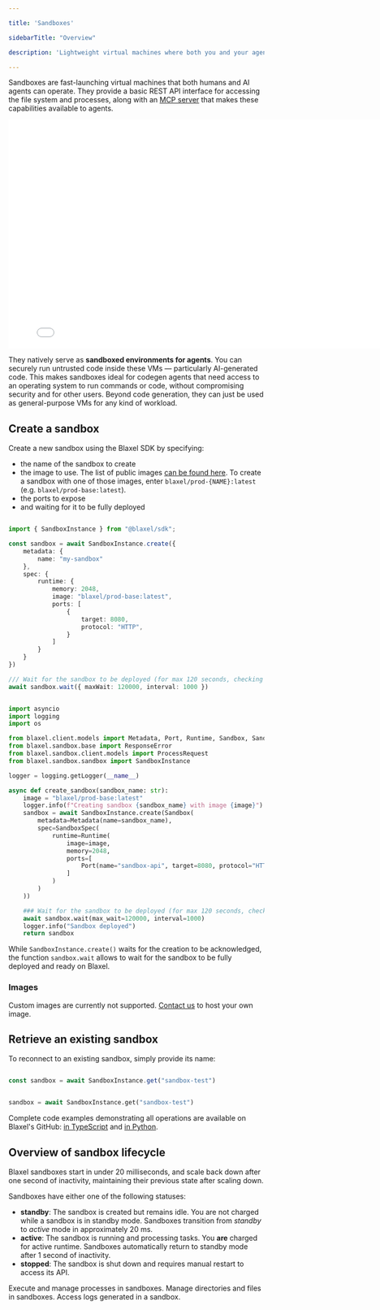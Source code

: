 ```yaml
---

title: 'Sandboxes'

sidebarTitle: "Overview"

description: 'Lightweight virtual machines where both you and your agents can run code with sub-20ms cold starts.'

---
```


Sandboxes are fast-launching virtual machines that both humans and AI agents can operate. They provide a basic REST API interface for accessing the file system and processes, along with an [MCP server](../Functions/Overview) that makes these capabilities available to agents.

<iframe style="border:0;" width="800" height="450" src="[https://www.tella.tv/video/cma91vg3d00020bkydp5491db/embed?b=0&title=0&a=1&loop=0&t=0&muted=0&wt=0](https://www.tella.tv/video/cma91vg3d00020bkydp5491db/embed?b=0&title=0&a=1&loop=0&t=0&muted=0&wt=0)" allowfullscreen allowtransparency></iframe>

They natively serve as **sandboxed environments for agents**. You can securely run untrusted code inside these VMs — particularly AI-generated code. This makes sandboxes ideal for codegen agents that need access to an operating system to run commands or code, without compromising security and for other users. Beyond code generation, they can just be used as general-purpose VMs for any kind of workload.

## Create a sandbox

Create a new sandbox using the Blaxel SDK by specifying:

- the name of the sandbox to create
- the image to use. The list of public images [can be found here](https://github.com/beamlit/sandbox/tree/main/hub). To create a sandbox with one of those images, enter `blaxel/prod-{NAME}:latest` (e.g. `blaxel/prod-base:latest`).
- the ports to expose
- and waiting for it to be fully deployed

<CodeGroup>

```typescript TypeScript

import { SandboxInstance } from "@blaxel/sdk";

const sandbox = await SandboxInstance.create({
    metadata: {
        name: "my-sandbox"
    },
    spec: {
        runtime: {
            memory: 2048,
            image: "blaxel/prod-base:latest",
            ports: [
                {
                    target: 8080,
                    protocol: "HTTP",
                }
            ]
        }
    }
})

/// Wait for the sandbox to be deployed (for max 120 seconds, checking every 1 second)
await sandbox.wait({ maxWait: 120000, interval: 1000 })

```

```python Python

import asyncio
import logging
import os

from blaxel.client.models import Metadata, Port, Runtime, Sandbox, SandboxSpec
from blaxel.sandbox.base import ResponseError
from blaxel.sandbox.client.models import ProcessRequest
from blaxel.sandbox.sandbox import SandboxInstance

logger = logging.getLogger(__name__)

async def create_sandbox(sandbox_name: str):
    image = "blaxel/prod-base:latest"
    logger.info(f"Creating sandbox {sandbox_name} with image {image}")
    sandbox = await SandboxInstance.create(Sandbox(
        metadata=Metadata(name=sandbox_name),
        spec=SandboxSpec(
            runtime=Runtime(
                image=image,
                memory=2048,
                ports=[
                    Port(name="sandbox-api", target=8080, protocol="HTTP")
                ]
            )
        )
    ))

    ### Wait for the sandbox to be deployed (for max 120 seconds, checking every 1 second)
    await sandbox.wait(max_wait=120000, interval=1000)
    logger.info("Sandbox deployed")
    return sandbox

```

</CodeGroup>

While `SandboxInstance.create()` waits for the creation to be acknowledged, the function `sandbox.wait` allows to wait for the sandbox to be fully deployed and ready on Blaxel.

### Images

Custom images are currently not supported. [Contact us](https://blaxel.ai/contact?purpose=custom_sandboxes&origin=docs) to host your own image.

## Retrieve an existing sandbox

To reconnect to an existing sandbox, simply provide its name:

<CodeGroup>

```typescript TypeScript

const sandbox = await SandboxInstance.get("sandbox-test")

```

```python Python

sandbox = await SandboxInstance.get("sandbox-test")

```

</CodeGroup>

<Tip>Complete code examples demonstrating all operations are available on Blaxel's GitHub: [in TypeScript](https://github.com/beamlit/sdk-typescript/blob/main/integrationtest/sandbox.ts) and [in Python](https://github.com/beamlit/sdk-python/blob/main/integrationtest/sandbox.py).</Tip>

## Overview of sandbox lifecycle

Blaxel sandboxes start in under 20 milliseconds, and scale back down after one second of inactivity, maintaining their previous state after scaling down.

Sandboxes have either one of the following statuses:

- **standby**: The sandbox is created but remains idle. You are not charged while a sandbox is in standby mode. Sandboxes transition from *standby* to *active* mode in approximately 20 ms.
- **active**: The sandbox is running and processing tasks. You **are** charged for active runtime. Sandboxes automatically return to standby mode after 1 second of inactivity.
- **stopped**: The sandbox is shut down and requires manual restart to access its API.

<CardGroup>
<Card title="Processes and commands" icon="terminal" href="/Sandboxes/Processes">
Execute and manage processes in sandboxes.
</Card>
<Card title="File system operations" icon="file-lines" href="/Sandboxes/Filesystem">
Manage directories and files in sandboxes.
</Card>
<Card title="Log streaming" icon="table-list" href="/Sandboxes/Log-streaming">
Access logs generated in a sandbox.
</Card>
</CardGroup>